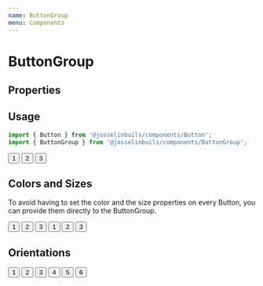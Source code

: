 ```yaml
---
name: ButtonGroup
menu: Components
---
```



# ButtonGroup

## Properties

<Props of={ButtonGroup} />

## Usage

```js
import { Button } from '@josselinbuils/components/Button';
import { ButtonGroup } from '@josselinbuils/components/ButtonGroup';
```

<Playground>
  <ButtonGroup>
    <Button>1</Button>
    <Button>2</Button>
    <Button>3</Button>
  </ButtonGroup>
</Playground>

<br />

## Colors and Sizes

To avoid having to set the color and the size properties on every Button, you
can provide them directly to the ButtonGroup.

<Playground>
  <ButtonGroup color="primary">
    <Button>1</Button>
    <Button>2</Button>
    <Button>3</Button>
  </ButtonGroup>
  <ButtonGroup size="small" style={{ marginLeft: '1rem' }}>
    <Button>1</Button>
    <Button>2</Button>
    <Button>3</Button>
  </ButtonGroup>
</Playground>

<br />

## Orientations

<Playground>
  <ButtonGroup orientation="horizontal">
    <Button>1</Button>
    <Button>2</Button>
    <Button>3</Button>
  </ButtonGroup>
  <ButtonGroup orientation="vertical" style={{ marginLeft: '1rem' }}>
    <Button>4</Button>
    <Button>5</Button>
    <Button>6</Button>
  </ButtonGroup>
</Playground>
